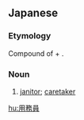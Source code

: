 ==Japanese==
{{ja-kanjitab|よう|む|いん|yomi=o}}

===Etymology===
Compound of {{m|ja|用務}} + {{m|ja|員}}.

===Noun===
{{ja-noun|ようむいん}} {{qualifier|archaic}}

# [[janitor]]; [[caretaker]]

[[hu:用務員]]